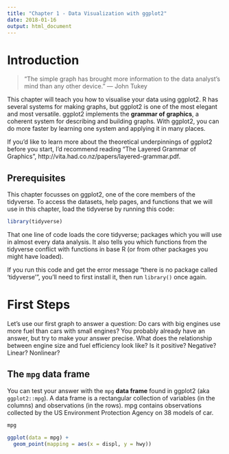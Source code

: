 ```yaml
---
title: "Chapter 1 - Data Visualization with ggplot2"
date: 2018-01-16
output: html_document
---
```


<!-- ```{r setup, include=FALSE} -->
<!-- knitr::opts_chunk$set(echo = TRUE) -->
<!-- ``` -->

# Introduction

>“The simple graph has brought more information to the data analyst’s mind than any other device.” — John Tukey

This chapter will teach you how to visualise your data using ggplot2. R has several systems for making graphs, but ggplot2 is one of the most elegant and most versatile. ggplot2 implements the **grammar of graphics**, a coherent system for describing and building graphs. With ggplot2, you can do more faster by learning one system and applying it in many places.

If you’d like to learn more about the theoretical underpinnings of ggplot2 before you start, I’d recommend reading “The Layered Grammar of Graphics”, http://vita.had.co.nz/papers/layered-grammar.pdf.

## Prerequisites

This chapter focusses on ggplot2, one of the core members of the tidyverse. To access the datasets, help pages, and functions that we will use in this chapter, load the tidyverse by running this code:

```r
library(tidyverse)
```

That one line of code loads the core tidyverse; packages which you will use in almost every data analysis. It also tells you which functions from the tidyverse conflict with functions in base R (or from other packages you might have loaded).

If you run this code and get the error message “there is no package called ‘tidyverse’”, you’ll need to first install it, then run `library()` once again.


# First Steps

Let’s use our first graph to answer a question: Do cars with big engines use more fuel than cars with small engines? You probably already have an answer, but try to make your answer precise. What does the relationship between engine size and fuel efficiency look like? Is it positive? Negative? Linear? Nonlinear?

## The `mpg` data frame

You can test your answer with the `mpg` **data frame** found in ggplot2 (aka `ggplot2::mpg`). A data frame is a rectangular collection of variables (in the columns) and observations (in the rows). mpg contains observations collected by the US Environment Protection Agency on 38 models of car.

```r
mpg
```


```r
ggplot(data = mpg) + 
  geom_point(mapping = aes(x = displ, y = hwy))
```

